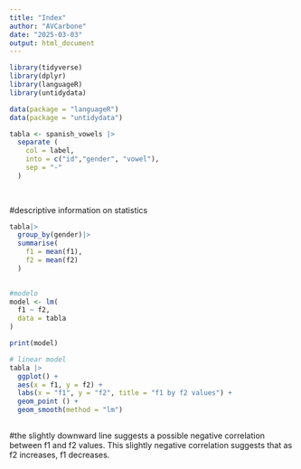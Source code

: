 ```yaml
---
title: "Index"
author: "AVCarbone"
date: "2025-03-03"
output: html_document
---
```


```r
library(tidyverse)
library(dplyr)
library(languageR)
library(untidydata)
```


```r

data(package = "languageR") 
data(package = "untidydata")
```

```r
tabla <- spanish_vowels |> 
  separate (
    col = label,
    into = c("id","gender", "vowel"),
    sep = "-"
  )
   
 
```
#descriptive information on statistics

```r
tabla|>
  group_by(gender)|>
  summarise(
    f1 = mean(f1),
    f2 = mean(f2)
  )
   
```


```r
#modelo
model <- lm(
  f1 ~ f2,
  data = tabla
)

print(model)
```

```r
# linear model
tabla |>
  ggplot() +
  aes(x = f1, y = f2) +
  labs(x = "f1", y = "f2", title = "f1 by f2 values") +
  geom_point () +
  geom_smooth(method = "lm")
  


```

#the slightly downward line suggests a possible negative correlation between f1 and f2 values. This slightly negative correlation suggests that as f2 increases, f1 decreases.  


